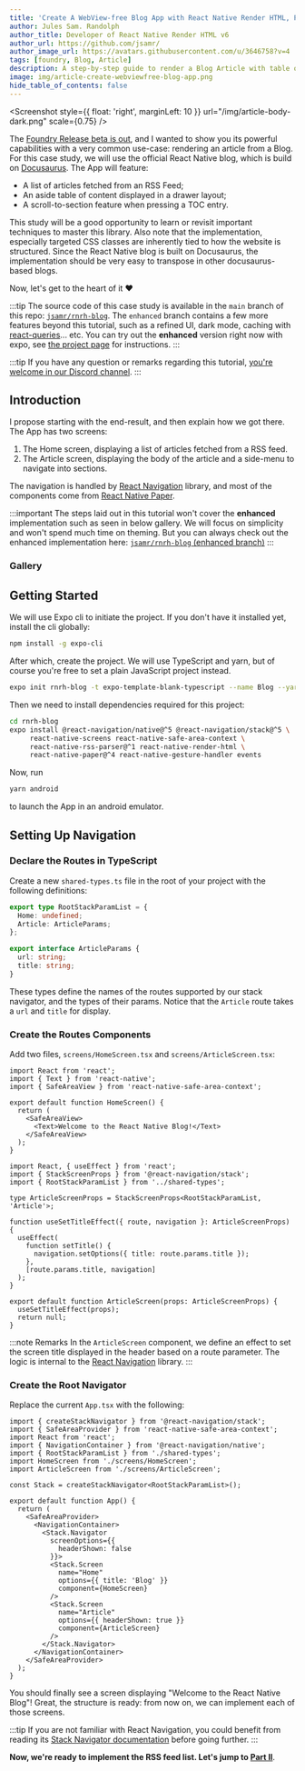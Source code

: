 ```yaml
---
title: 'Create A WebView-free Blog App with React Native Render HTML, Part I'
author: Jules Sam. Randolph
author_title: Developer of React Native Render HTML v6
author_url: https://github.com/jsamr/
author_image_url: https://avatars.githubusercontent.com/u/3646758?v=4
tags: [foundry, Blog, Article]
description: A step-by-step guide to render a Blog Article with table of content and scroll-to-section feature in React Native.
image: img/article-create-webviewfree-blog-app.png
hide_table_of_contents: false
---
```


<Screenshot
  style={{ float: 'right', marginLeft: 10 }}
  url="/img/article-body-dark.png"
  scale={0.75}
/>

The [Foundry Release beta is out](./2021-06-07-foundry-announcement.mdx), and I wanted to show you its powerful
capabilities with a very common use-case: rendering an article from a Blog. For
this case study, we will use the official React Native blog, which is build on
[Docusaurus](https://docusaurus.io/). The App will feature:

- A list of articles fetched from an RSS Feed;
- An aside table of content displayed in a drawer layout;
- A scroll-to-section feature when pressing a TOC entry.

This study will be a good opportunity to learn or revisit important techniques
to master this library. Also note that the implementation, especially targeted
CSS classes are inherently tied to how the website is structured. Since the
React Native blog is built on Docusaurus, the implementation should be very
easy to transpose in other docusaurus-based blogs.

Now, let's get to the heart of it ❤️

<div style={{ clear: 'right' }} />

<!--truncate-->

:::tip
The source code of this case study is available in the `main` branch of this
repo: [`jsamr/rnrh-blog`](https://github.com/jsamr/rnrh-blog). The `enhanced`
branch contains a few more features beyond this tutorial, such as a refined UI,
dark mode, caching with [react-queries](https://react-query.tanstack.com/)...
etc. You can try out the **enhanced** version right now with expo, see [the
project page](https://expo.dev/@jsamr/react-native-blog) for instructions.
:::

:::tip
If you have any question or remarks regarding this tutorial, [you're welcome in our Discord channel](https://discord.gg/dbEMMJM).
:::

## Introduction


I propose starting with the end-result, and then explain how we got there. The App has two screens:

1. The Home screen, displaying a list of articles fetched from a RSS feed.
2. The Article screen, displaying the body of the article and a side-menu to navigate into sections.

The navigation is handled by [React Navigation](https://reactnavigation.org/) library, and most of the
components come from [React Native Paper](https://reactnativepaper.com/).

:::important
The steps laid out in this tutorial won't cover the **enhanced** implementation such as
seen in below gallery. We will focus on simplicity and won't spend much time on
theming. But you can always check out the enhanced implementation here:
[`jsamr/rnrh-blog` (enhanced branch)](https://github.com/jsamr/rnrh-blog/tree/enhanced)
:::

### Gallery

<div style={{display: 'flex', gap: 20, justifyContent: 'center' }}>

<Screenshot url="/img/home-dark.png" scale={0.5} />
<Screenshot url="/img/article-body-dark.png" scale={0.5} />
<Screenshot url="/img/article-side-dark.png" scale={0.5} />

</div>

<div style={{display: 'flex', gap: 20, justifyContent: 'center' }}>

<Screenshot url="/img/home-light.png" scale={0.5} />
<Screenshot url="/img/article-body-light.png" scale={0.5} />
<Screenshot url="/img/article-side-light.png" scale={0.5} />

</div>

<ExpoBlogCard />

## Getting Started

We will use Expo cli to initiate the project. If you don't have it installed yet, install the cli globally:

```bash
npm install -g expo-cli
```

After which, create the project. We will use TypeScript and yarn, but of course
you're free to set a plain JavaScript project instead.

```bash
expo init rnrh-blog -t expo-template-blank-typescript --name Blog --yarn
```

Then we need to install dependencies required for this project:

```bash
cd rnrh-blog
expo install @react-navigation/native@^5 @react-navigation/stack@^5 \
     react-native-screens react-native-safe-area-context \
     react-native-rss-parser@^1 react-native-render-html \
     react-native-paper@^4 react-native-gesture-handler events
```

Now, run

```bash
yarn android
```

to launch the App in an android emulator.

## Setting Up Navigation

### Declare the Routes in TypeScript

Create a new `shared-types.ts` file in the root of your project with the following definitions:

```ts title="shared-types.ts"
export type RootStackParamList = {
  Home: undefined;
  Article: ArticleParams;
};

export interface ArticleParams {
  url: string;
  title: string;
}
```

These types define the names of the routes supported by our stack navigator,
and the types of their params. Notice that the `Article` route takes a `url`
and `title` for display.

### Create the Routes Components

Add two files, `screens/HomeScreen.tsx` and `screens/ArticleScreen.tsx`:

```tsx title="screens/HomeScreen.tsx"
import React from 'react';
import { Text } from 'react-native';
import { SafeAreaView } from 'react-native-safe-area-context';

export default function HomeScreen() {
  return (
    <SafeAreaView>
      <Text>Welcome to the React Native Blog!</Text>
    </SafeAreaView>
  );
}
```

```tsx title="screens/ArticleScreen.tsx"
import React, { useEffect } from 'react';
import { StackScreenProps } from '@react-navigation/stack';
import { RootStackParamList } from '../shared-types';

type ArticleScreenProps = StackScreenProps<RootStackParamList, 'Article'>;

function useSetTitleEffect({ route, navigation }: ArticleScreenProps) {
  useEffect(
    function setTitle() {
      navigation.setOptions({ title: route.params.title });
    },
    [route.params.title, navigation]
  );
}

export default function ArticleScreen(props: ArticleScreenProps) {
  useSetTitleEffect(props);
  return null;
}
```

:::note Remarks
In the `ArticleScreen` component, we define an effect to set the screen title
displayed in the header based on a route parameter. The logic is internal
to the [React Navigation](https://reactnavigation.org/) library.
:::

### Create the Root Navigator

Replace the current `App.tsx` with the following:

```tsx title="App.tsx"
import { createStackNavigator } from '@react-navigation/stack';
import { SafeAreaProvider } from 'react-native-safe-area-context';
import React from 'react';
import { NavigationContainer } from '@react-navigation/native';
import { RootStackParamList } from './shared-types';
import HomeScreen from './screens/HomeScreen';
import ArticleScreen from './screens/ArticleScreen';

const Stack = createStackNavigator<RootStackParamList>();

export default function App() {
  return (
    <SafeAreaProvider>
      <NavigationContainer>
        <Stack.Navigator
          screenOptions={{
            headerShown: false
          }}>
          <Stack.Screen
            name="Home"
            options={{ title: 'Blog' }}
            component={HomeScreen}
          />
          <Stack.Screen
            name="Article"
            options={{ headerShown: true }}
            component={ArticleScreen}
          />
        </Stack.Navigator>
      </NavigationContainer>
    </SafeAreaProvider>
  );
}
```

You should finally see a screen displaying "Welcome to the React Native Blog"!
Great, the structure is ready: from now on, we can implement each of those
screens.

:::tip
If you are not familiar with React Navigation, you could benefit from reading
its [Stack Navigator
documentation](https://reactnavigation.org/docs/stack-navigator) before going further.
:::

**Now, we're ready to implement the RSS feed list. Let's jump to [Part II](./2021-06-28-create-blog-app-rnrh-II.mdx)**.

<SocialLinks twitterUrl="https://twitter.com/jsamrn/status/1409520975226490880" redditUrl="https://www.reddit.com/r/reactnative/comments/o948fs/i_wrote_a_demo_and_tutorial_for_a_webviewfree/" />